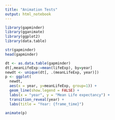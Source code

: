```yaml
---
title: "Animation Tests"
output: html_notebook
---
```

```r
library(gapminder)
library(gganimate)
library(ggplot2)
library(data.table)
```

```r
str(gapminder)
head(gapminder)
```

```r
dt <- as.data.table(gapminder)
dt[,meanLifeExp:=mean(lifeExp), by=year]
newdt <- unique(dt[, .(meanLifeExp, year)])
p <- ggplot(
  newdt,
  aes(x = year, y=meanLifeExp, group=1)) +
  geom_line(show.legend = FALSE) +
  labs(x = "year", y = "Mean Life expectancy") + 
  transition_reveal(year) +
  labs(title = "Year: {frame_time}")
```

```r
animate(p)
```

